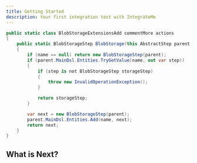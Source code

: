```yaml
---
title: Getting Started
description: Your first integration test with IntegrateMe
---
```


```csharp
public static class BlobStorageExtensionsAdd commentMore actions
{
    public static BlobStorageStep BlobStorage(this AbstractStep parent, string? name = null)
    {
        if (name == null) return new BlobStorageStep(parent);
        if (parent.MainDsl.Entities.TryGetValue(name, out var step))
        {
            if (step is not BlobStorageStep storageStep)
            {
                throw new InvalidOperationException();
            }

            return storageStep;
        }

        var next = new BlobStorageStep(parent);
        parent.MainDsl.Entities.Add(name, next);
        return next;
    }
}
```

## What is Next?

<Cards>
  <Card title="Learn more about Next.js" href="https://nextjs.org/docs" />
  <Card title="Learn more about Fumadocs" href="https://fumadocs.vercel.app" />
</Cards>
